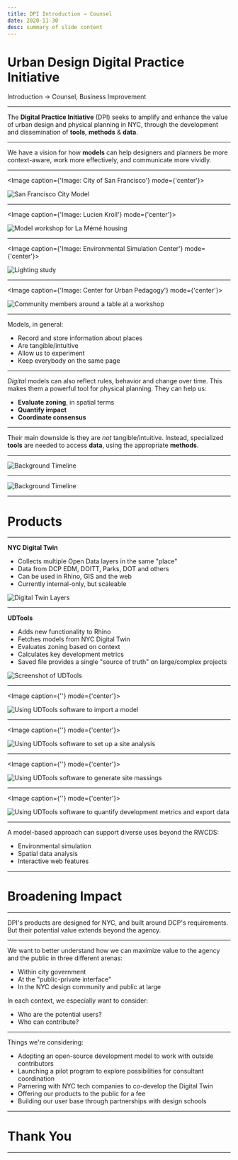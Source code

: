 ```yaml
---
title: DPI Introduction → Counsel
date: 2020-11-30
desc: summary of slide content
---
```


<!-- IMPORT LAYOUTS AND ADDITIONAL COMPONENTS TO INCLUDE -->

<!-- END IMPORTS, BEGIN FIRST SLIDE -->

# Urban Design **Digital Practice Initiative**

Introduction → Counsel, Business Improvement

---

The **Digital Practice Initiative** (DPI) seeks to amplify and enhance the value of urban design and physical planning in NYC, through the development and dissemination of **tools**, **methods** & **data**.

<!-- 

Tools: 3D modeling, gis/spatial data and frontend web technologies 

Expedite time-consuming modeling and analysis workflows
Enhance contextual awareness to guide decision-making
Increase transparency and engage the public

-->

---

We have a vision for how **models** can help designers and planners be more context-aware, work more effectively, and communicate more vividly.

---

<Image caption={'Image: City of San Francisco'} mode={'center'}>

![San Francisco City Model](../assets/2019/00/precedent_sf-city-model.jpg)

</Image>


---

<Image caption={'Image: Lucien Kroll'} mode={'center'}>

![Model workshop for La Mémé housing](../assets/2020/12/precedent_kroll-1.png)

</Image>


---

<Image caption={'Image: Environmental Simulation Center'} mode={'center'}>

![Lighting study](../assets/2020/12/precedent_environmental-sim-center.jpg)

</Image>

---

<Image caption={'Image: Center for Urban Pedagogy'} mode={'center'}>

![Community members around a table at a workshop](../assets/2020/12/precedent_cup.jpg)

</Image>

---

Models, in general:

- Record and store information about places
- Are tangible/intuitive
- Allow us to experiment
- Keep everybody on the same page

---

*Digital* models can also reflect rules, behavior and change over time. This makes them a powerful tool for physical planning. They can help us:

- **Evaluate zoning**, in spatial terms
- **Quantify impact**
- **Coordinate consensus**

<!-- With a well-designed digital model, you can ask it a question and it will give you an answer. These last two points are particularly important for remote work! -->

---

Their main downside is they are *not* tangible/intuitive. Instead, specialized **tools** are needed to access **data**, using the appropriate **methods**.

<!-- These last two points are particularly important for remote work! -->

---

![Background Timeline](../assets/2020/12/timeline-background.svg)

<!-- 

How is DCP doing on acheiving a high-quality modeling practice? These are some major milestones in the process we started back in 2017 when the UD office first obtained licenses for the Rhino 3D modeling software, the premiere digital modeling tool used in architecture, engineering and manufacturing.

-->

---

![Background Timeline](../assets/2020/12/timeline-background_themes.svg)
 
<!-- This chart shows staff changes, as well as developments in both the development of tools and data  -->

---

# **Products**

---

<ImageRight>

**NYC Digital Twin**

- Collects multiple Open Data layers in the same "place"
- Data from DCP EDM, DOITT, Parks, DOT and others
- Can be used in Rhino, GIS and the web
- Currently internal-only, but scaleable

![Digital Twin Layers](../assets/2020/08/digital-twin-layers.png)

</ImageRight>

<!-- 

This is the models-as-data piece

The original 3d model of nyc was released publicly, but was difficult to use, update and contained geometric information only, not fully digital in the sense we need.

The digital twin contains information about street widths, overlays and more that can be read by software and used to better "model" zoning constraints and more

- Provided as a live database service, not files
- Virtual replica of the real-world city
- Versioned data from specific sources
- Easy to update

 -->

---

<ImageRight>

**UDTools**

- Adds new functionality to Rhino
- Fetches models from NYC Digital Twin
- Evaluates zoning based on context
- Calculates key development metrics
- Saved file provides a single "source of truth" on large/complex projects

![Screenshot of UDTools](../assets/2020/08/udtools.png)

</ImageRight>

<!-- 

This is where the "rubber meets the road"

**Parametric Tool**

✅ Cut analysis time by 90%  
✅ 3+ neighborhood studies  
❌ Difficult to maintain  
❌ Knowledge lost in last staff transition  
❌ Steep learning curve for new users  

![screenshot of parametric tool](../assets/2020/08/parametric-tool.gif) -->

---

<Image caption={''} mode={'center'}>

![Using UDTools software to import a model](../assets/2020/12/udtools_context.gif)

</Image>

---

<Image caption={''} mode={'center'}>

![Using UDTools software to set up a site analysis](../assets/2020/12/udtools_setup.gif)

</Image>

---

<Image caption={''} mode={'center'}>

![Using UDTools software to generate site massings](../assets/2020/12/udtools_buildmeasure.gif)

</Image>

---

<Image caption={''} mode={'center'}>

![Using UDTools software to quantify development metrics and export data](../assets/2020/12/udtools_summary.gif)

</Image>

---


A model-based approach can support diverse uses beyond the RWCDS:

- Environmental simulation
- Spatial data analysis
- Interactive web features

<!-- 
<ImageAbove>

![environmental simulation examples](../assets/2020/08/environmental-simulation.png)

Environmental Simulation

</ImageAbove>


<ImageAbove>

![spatial data analysis examples](../assets/2020/08/spatial-datascience.png)

Spatial Data Analysis

</ImageAbove>


<ImageAbove>

![spatial data analysis examples](../assets/2020/08/roof-shape-analysis.png)

Spatial Data Analysis: Roof Shapes for MOS

</ImageAbove>

 -->

---

# **Broadening Impact**

---

DPI's products are designed for NYC, and built around DCP's requirements. But their potential value extends beyond the agency.

---

We want to better understand how we can maximize value to the agency and the public in three different arenas:

- Within city government
- At the "public-private interface"
- In the NYC design community and public at large

In each context, we especially want to consider:

- Who are the potential users?
- Who can contribute?

---

Things we're considering:

- Adopting an open-source development model to work with outside contributors
- Launching a pilot program to explore possibilities for consultant coordination
- Parnering with NYC tech companies to co-develop the Digital Twin
- Offering our products to the public for a fee
- Building our user base through partnerships with design schools

---

# **Thank You**

---

<!-- 
<ThreeViewer scene='/blocks.glb' />

 -->
